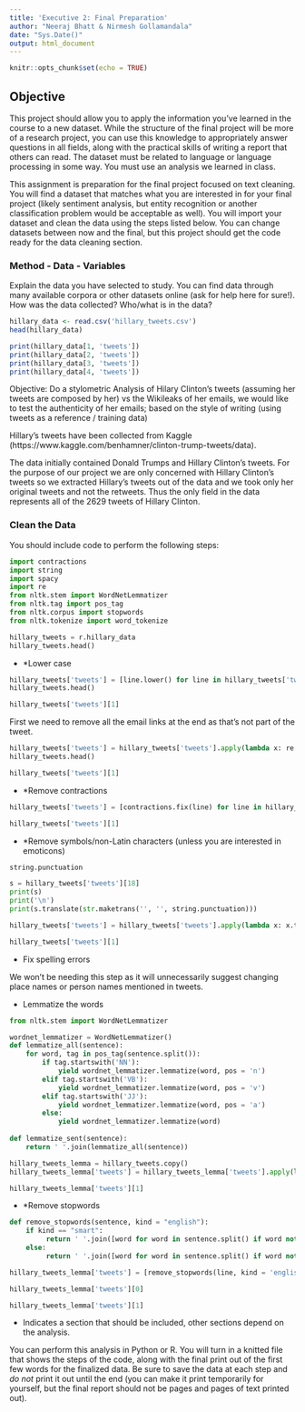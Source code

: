 ---
title: 'Executive 2: Final Preparation'
author: "Neeraj Bhatt & Nirmesh Gollamandala"
date: "Sys.Date()"
output: html_document
---

```{r setup, include=FALSE}
knitr::opts_chunk$set(echo = TRUE)
```

## Objective

This project should allow you to apply the information you've learned in the course to a new dataset. While the structure of the final project will be more of a research project, you can use this knowledge to appropriately answer questions in all fields, along with the practical skills of writing a report that others can read. The dataset must be related to language or language processing in some way. You must use an analysis we learned in class. 

This assignment is preparation for the final project focused on text cleaning. You will find a dataset that matches what you are interested in for your final project (likely sentiment analysis, but entity recognition or another classification problem would be acceptable as well). You will import your dataset and clean the data using the steps listed below. You can change datasets between now and the final, but this project should get the code ready for the data cleaning section. 

### Method - Data - Variables

Explain the data you have selected to study. You can find data through many available corpora or other datasets online (ask for help here for sure!). How was the data collected? Who/what is in the data? 

```{r}
hillary_data <- read.csv('hillary_tweets.csv')
head(hillary_data)
```

```{r}
print(hillary_data[1, 'tweets'])
print(hillary_data[2, 'tweets'])
print(hillary_data[3, 'tweets'])
print(hillary_data[4, 'tweets'])
```

Objective: Do a stylometric Analysis of Hilary Clinton’s tweets (assuming her tweets are composed by her) vs the Wikileaks of her emails, 
we would like to test the authenticity of her emails; based on the style of writing (using tweets as a reference / training data)

Hillary's tweets have been collected from Kaggle (https://www.kaggle.com/benhamner/clinton-trump-tweets/data). 

The data initially contained Donald Trumps and Hillary Clinton's tweets. For the purpose of our project we are only concerned with Hillary Clinton's tweets so we extracted Hillary's tweets out of the data and we took only her original tweets and not the retweets. Thus the only field in the data represents all of the 2629 tweets of Hillary Clinton.

### Clean the Data

You should include code to perform the following steps:

```{python}
import contractions
import string
import spacy
import re
from nltk.stem import WordNetLemmatizer
from nltk.tag import pos_tag
from nltk.corpus import stopwords
from nltk.tokenize import word_tokenize
```

```{python}
hillary_tweets = r.hillary_data
hillary_tweets.head()
```


- *Lower case
```{python}
hillary_tweets['tweets'] = [line.lower() for line in hillary_tweets['tweets']]
hillary_tweets.head()
```

```{python}
hillary_tweets['tweets'][1]
```

First we need to remove all the email links at the end as that's not part of the tweet.

```{python}
hillary_tweets['tweets'] = hillary_tweets['tweets'].apply(lambda x: re.sub(r'https?://\S+', '', x))
hillary_tweets.head()
```

```{python}
hillary_tweets['tweets'][1]
```

- *Remove contractions
```{python}
hillary_tweets['tweets'] = [contractions.fix(line) for line in hillary_tweets['tweets']]
```

```{python}
hillary_tweets['tweets'][1]
```

- *Remove symbols/non-Latin characters (unless you are interested in emoticons)

```{python}
string.punctuation
```

```{python}
s = hillary_tweets['tweets'][18]
print(s)
print('\n')
print(s.translate(str.maketrans('', '', string.punctuation)))
```

```{python}
hillary_tweets['tweets'] = hillary_tweets['tweets'].apply(lambda x: x.translate(str.maketrans('', '', string.punctuation)))
```

```{python}
hillary_tweets['tweets'][1]
```

- Fix spelling errors

We won't be needing this step as it will unnecessarily suggest changing place names or person names mentioned in tweets.

- Lemmatize the words
```{python}
from nltk.stem import WordNetLemmatizer

wordnet_lemmatizer = WordNetLemmatizer()
def lemmatize_all(sentence):
    for word, tag in pos_tag(sentence.split()):
        if tag.startswith('NN'):
            yield wordnet_lemmatizer.lemmatize(word, pos = 'n')
        elif tag.startswith('VB'):
            yield wordnet_lemmatizer.lemmatize(word, pos = 'v')
        elif tag.startswith('JJ'):
            yield wordnet_lemmatizer.lemmatize(word, pos = 'a')
        else:
            yield wordnet_lemmatizer.lemmatize(word)
    
def lemmatize_sent(sentence):
    return ' '.join(lemmatize_all(sentence))
```

```{python}
hillary_tweets_lemma = hillary_tweets.copy()
hillary_tweets_lemma['tweets'] = hillary_tweets_lemma['tweets'].apply(lambda x: lemmatize_sent(x))
```

```{python}
hillary_tweets_lemma['tweets'][1]
```

- *Remove stopwords 

```{python}
def remove_stopwords(sentence, kind = "english"):
    if kind == "smart":
         return ' '.join([word for word in sentence.split() if word not in smart_stopwords])
    else:
         return ' '.join([word for word in sentence.split() if word not in stopwords.words(kind)])
```

```{python}
hillary_tweets_lemma['tweets'] = [remove_stopwords(line, kind = 'english') for line in hillary_tweets_lemma['tweets']]
```

```{python}
hillary_tweets_lemma['tweets'][0]
```

```{python}
hillary_tweets_lemma['tweets'][1]
```

* Indicates a section that should be included, other sections depend on the analysis. 

You can perform this analysis in Python or R. You will turn in a knitted file that shows the steps of the code, along with the final print out of the first few words for the finalized data. Be sure to save the data at each step and *do not* print it out until the end (you can make it print temporarily for yourself, but the final report should not be pages and pages of text printed out). 